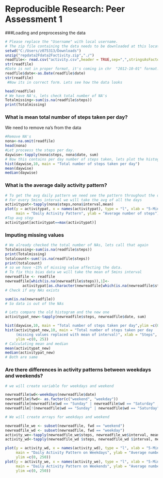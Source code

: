 Reproducible Research: Peer Assessment 1 
===========================================================================================
###Loading and preprocessing the data

```r
# Please replace the "Username" with local username.
# The zip file containing the data needs to be downloaded at this location
setwd("C:/Users/z075313/Downloads")
unzip("repdata2Fdata2Factivity.zip","./")
readfile<- read.csv("activity.csv",header = TRUE,sep=",",stringsAsFactors=FALSE)
str(readfile)
#Date is not in proper format, it's coming in chr  "2012-10-01" format. Lets convert to Date form
readfile$date<-as.Date(readfile$date)
str(readfile)
 #Now its in correct form. Lets see how the data looks

head(readfile)
# We have NA's, lets check total number of NA's
Totalmissing<-sum(is.na(readfile$steps))
print(Totalmissing)
```

### What is mean total number of steps taken per day?
We need to remove na's from the data
```r
#Remove NA's
nona<-na.omit(readfile)
head(nona)
#Let proceess the steps per day. 
daywise<-tapply(nona$steps, nona$date, sum)
# Now this contains per day number of steps taken, lets plot the histogram and see
hist(daywise,10, main = "Total number of steps taken per day")
mean(daywise)
median(daywise)
```

### What is the average daily activity pattern?
```r
# To get the avg daily pattern we need see the pattern throughout the day at every 5mins interval.
# For every 5mins interval we will take the avg of all the days
activitypat<-tapply(nona$steps,nona$interval,mean)
plot(y = activitypat, x = names(activitypat), type = "l", xlab = "5-Minute-Interval", 
     main = "Daily Activity Pattern", ylab = "Average number of steps")
#Top avg step
activitypat[activitypat==max(activitypat)]
```

### Imputing missing values
```r
# We already checked the total number of NAs, lets call that again
Totalmissing<-sum(is.na(readfile$steps))
print(Totalmissing)
totalcount<-sum(!is.na(readfile$steps))
print(totalcount)
# so we have ~15% of missing value affecting the data.
# To fix this bias data we will take the mean of 5mins interval 
newreadfile <- readfile 
newreadfile[which(is.na(newreadfile$steps)),1]<-
        activitypat[as.character(newreadfile[which(is.na(newreadfile$steps)),3])]
# Check if any NAs exists

sum(is.na(newreadfile))
# So data is out of the NAs

# Lets compare the old histogram and the new one
activitypat_new<-tapply(newreadfile$steps, newreadfile$date, sum)

hist(daywise,10, main = "Total number of steps taken per day",ylim =c(0, 25))
hist(activitypat_new,10, main = "Total number of steps taken per day  
     (missing values replaced with mean of interval)", xlab = "Steps",
     ylim =c(0, 25))
# Calculating mean and median
mean(activitypat_new)
median(activitypat_new)
# Both are same

```


### Are there differences in activity patterns between weekdays and weekends?
```r
# we will create variable for weekdays and weekend

newreadfile$wd<-weekdays(newreadfile$date)
newreadfile$fwd<- as.factor(c("weekend", "weekday")) 
newreadfile[newreadfile$wd == "Sunday" | newreadfile$wd == "Saturday" ,5]<- factor("weekend") 
newreadfile[!(newreadfile$wd == "Sunday" | newreadfile$wd == "Saturday"),5 ]<- factor("weekday")

# We will create arrays for weekdays and weekend

newreadfile_we <- subset(newreadfile, fwd == "weekend")
newreadfile_wd <- subset(newreadfile, fwd == "weekday")
activity_we<-tapply(newreadfile_we$steps, newreadfile_we$interval, mean)
activity_wd<-tapply(newreadfile_wd $steps, newreadfile_wd $interval, mean)

plot(y = activity_wd, x = names(activity_wd), type = "l", xlab = "5-Minute Interval", 
     main = "Daily Activity Pattern on Weekdays", ylab = "Average number of steps", 
     ylim =c(0, 250))
plot(y = activity_we, x = names(activity_we), type = "l", xlab = "5-Minute Interval", 
     main = "Daily Activity Pattern on Weekends", ylab = "Average number of steps", 
     ylim =c(0, 250))
```
